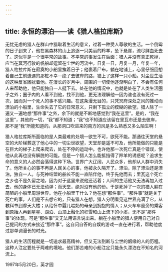 ```yaml
---
---
---
```

title: 永恒的漂泊——读《猎人格拉库斯》
---




无忧无虑的猎人在群山中猎取着生活的意义，过着一种受人尊敬的生活。一个倒霉的日子到来了，他在黑森林的山上追逐一只美丽的羚羊，坠下悬崖，流尽鲜血死去了。这似乎是一个很平常的故事。不平常的事发生在后面：猎人并没有真正死掉，应当在冥河行驶的帆船却逗留在尘世的河流中。日复一日，月复一月，年复一年，猎人格拉库斯在寂寞的小船里挨着日子；他裹着尸布，躺在地铺上，心里仔细回想着自己生前遭遇的那桩不幸—绝了去彼岸的路，错上了这样一只小船。对尘世生活的这种反省困扰着他。在漫长的岁月中，周围的一切使他逐渐明白了，不会有任何人来帮助他，他只能独自一人挺下去。处在他的情况中，也就是处在了人类生活圈子之外；圈子内的人看不到他，找不到他，更无法理解他—因为谁也没有死过一次，因而对一个死人的事不感兴趣。在这条漫无目的，只凭冥府深处之风的推动而漂泊的小船里，生命失去了它的日常意义，只剩下孤立的模糊的欲望。猎人除了一遍又一遍地想“那件事”之外，余下的就是不断地感觉到“我在这里”。是的，“我在这里”，其他的一切，“我”都不知道；“我”也不知道应该留在里瓦市还是去彼岸，那不是“我”所能知道的。从那洞口吹进来的南方的风是多么熟悉又多么陌生啊！

猎人格拉库斯所面临的是人类最难的处境—欲生不可，欲死不能。那通往天堂的悬空的大阶梯葬送了他心中的一切尘世欲望，天堂却是遥不可及，他所能做的只能是在巨大的梯子上爬来爬去，处在不停的运动中。也许他那一次死亡真是个错误，使他从此再也没有解脱的可能。但是一个猎人怎么能抵挡得了羚羊的诱惑呢？追求生命的意义的人必然会落得这种下场。世界广大辽阔，人民众多，他却从人群中消失了。他所关心的事不再是人民关心的事，他被永久隔开了。漂泊，除了漂泊还是漂泊，独自一人。与死神结盟的船长不能一直陪伴他，终于先他而去；里瓦这个死亡之乡也不是久留之地，因为对于这里来说他还活着；人间的生活他又无法再加入过去，他的身体已无法动弹；而天堂，绝对没有他的份。于是死掉了一次的猎人躺在简陋的小船里周游世界。他在小船里干什么？他在想“那件事”。“那件事”就是关于死亡的事，人们是不去想它的，只有猎人在想。猎人分明看见这世界充满了它，从教科书到摩天大楼；从给怀中婴儿喂奶的母亲到拥抱的情人；从火车车窗旁的乘客到原始人再到星星、湖泊、山顶上融化的积雪和山上流下的小溪，无不是“那件事”的体现。可是“那件事”又无法用语言说出来。躺在小船里的猎人便用自己对自己提问的方式来接近“那件事”。这自问自答的自娱的游戏一直在进行着，帮助他度过那单调漫长的时光。

猎人的生活历程就是一切追求最高精神，但又无法割断与尘世的姻缘的人的历程。这种人注定要处于两难的境地。他们那苦难的小船注定只能永久漂泊在不知名的河流上。

1997年5月20日，英才园